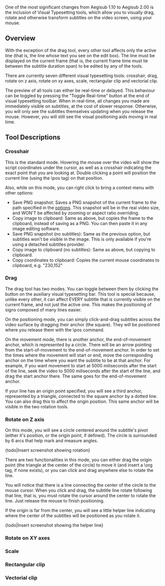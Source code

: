 One of the most significant changes from Aegisub 1.10 to Aegisub 2.00 is the inclusion of Visual Typesetting tools, which allow you to visually drag, rotate and otherwise transform subtitles on the video screen, using your mouse.

== Overview ==

With the exception of the drag tool, every other tool affects only the active line (that is, the line whose text you see on the edit box). The line must be displayed on the current frame (that is, the current frame time must lie between the subtitle duration span) to be edited by any of the tools.

There are currently seven different visual typesetting tools: crosshair, drag, rotate on z axis, rotate on xy axes, scale, rectangular clip and vectorial clip.

The preview of all tools can either be real-time or delayed. This behaviour can be toggled by pressing the "Toggle Real-time" button at the end of visual typesetting toolbar. When in real-time, all changes you made are immediately visible on subtitles, at the cost of slower response. Otherwise, you will only see the subtitles themselves updating when you release the mouse. However, you will still see the visual positioning aids moving in real time.

== Tool Descriptions ==

=== Crosshair === 
This is the standard mode. Hovering the mouse over the video will show the script coordinates under the cursor, as well as a crosshair indicating the exact point that you are looking at. Double clicking a point will position the current line (using the \pos tag) on that position.

Also, while on this mode, you can right click to bring a context menu with other options:

* Save PNG snapshot: Saves a PNG snapshot of the current frame to the path specified in the [[options]]. This snapshot will be in the real video size, and WON'T be affected by zooming or aspect ratio overriding.
* Copy image to clipboard: Same as above, but copies the frame to the clipboard, instead of saving as a PNG. You can then paste it in any image editing software.
* Save PNG snapshot (no subtitles): Same as the previous option, but subtitles won't be visible in the image. This is only available if you're using a detached subtitles provider.
* Copy image to clipboard (no subtitles): Same as above, but copying to clipboard.
* Copy coordinates to clipboard: Copies the current mouse coordinates to clipboard, e.g. "230,152"

=== Drag ===

The drag tool has two modes. You can toggle between them by clicking the button on the auxiliary visual typesetting bar. This tool is special because, unlike every other, it can affect EVERY subtitle that is currently visible on the current frame, and not just the active one. This makes the positioning of signs composed of many lines easier.

On the positioning mode, you can simply click-and-drag subtitles across the video surface by dragging their anchor (the square). They will be positioned where you release them with the \pos command.

On the movement mode, there is another anchor, the end-of-movement anchor, which is represented by a circle. There will be an arrow pointing from the start-of-movement to the end-of-movement anchor. In order to set the times where the movement will start or end, move the corresponding anchor on the time where you want the subtitle to be at that anchor. For example, if you want movement to start at 5000 miliseconds after the start of the line, seek the video to 5000 miliseconds after the start of the line, and drag the start anchor there. The same goes for the end-of-movement anchor.

If your line has an origin point specified, you will see a third anchor, represented by a triangle, connected to the square anchor by a dotted line. You can also drag this to affect the origin position. This same anchor will be visible in the two rotation tools.

=== Rotate on Z axis ===

On this mode, you will see a circle centered around the subtitle's pivot (either it's position, or the origin point, if defined). The circle is surrounded by 6 arcs that help mark and measure angles.

{todo|Insert screenshot showing rotation}

There are two functionalities in this mode, you can either drag the origin point (the triangle at the center of the circle) to move it (and insert a \org tag, if none exists), or you can click and drag anywhere else to rotate the line.

You will notice that there is a line connecting the center of the circle to the mouse cursor. When you click and drag, the subtitle line rotate following that line, that is, you must rotate the cursor around the center to rotate the line. Just release the mouse to finish positioning.

If the origin is far from the center, you will see a little helper line indicating where the center of the subtitles will be positioned as you rotate it.

{todo|Insert screenshot showing the helper line}

=== Rotate on XY axes === 

=== Scale ===

=== Rectangular clip ===

=== Vectorial clip ===